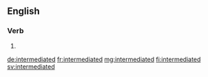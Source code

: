 ==English==

===Verb===
{{head|en|verb form}}

# {{en-past of|intermediate}}

[[de:intermediated]]
[[fr:intermediated]]
[[mg:intermediated]]
[[fi:intermediated]]
[[sv:intermediated]]